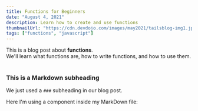 ```yaml
---
title: Functions for Beginners
date: "August 4, 2021"
description: Learn how to create and use functions
thumbnailUrl: "https://cdn.devdojo.com/images/may2021/tailsblog-img1.jpg"
tags: ["functions", "javascript"]
---
```


<div>
  This is a blog post about <strong>functions</strong>. <br />
  We'll learn what functions are, how to write functions, and how to use them.
</div>

<br />

### This is a Markdown subheading

We just used a `###` subheading in our blog post.

<div>Here I'm using a component inside my MarkDown file: </div>
